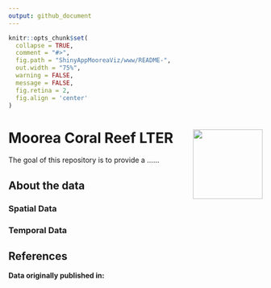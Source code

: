 ```yaml
---
output: github_document
---
```


<!-- README.md is generated from README.Rmd. Please edit this file and not the README.md file, knit to move changes to the other file -->

```r
knitr::opts_chunk$set(
  collapse = TRUE,
  comment = "#>",
  fig.path = "ShinyAppMooreaViz/www/README-",
  out.width = "75%",
  warning = FALSE,
  message = FALSE,
  fig.retina = 2,
  fig.align = 'center'
)
```

# Moorea Coral Reef LTER <a href='http://mcr.lternet.edu/'><img src='ShinyAppMooreaViz/www/mcr_logo.png' align="right" height="138.5" /></a>

The goal of this repository is to provide a ......


## About the data

### Spatial Data

### Temporal Data

## References

**Data originally published in:**






